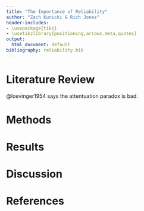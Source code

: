 ```yaml
---
title: "The Importance of Reliability"
author: "Zach Kunicki & Rich Jones"
header-includes:
- \usepackage{tikz}
- \usetikzlibrary{positioning,arrows.meta,quotes}
output:
  html_document: default
bibliography: reliability.bib
---
```

# Literature Review

@loevinger1954 says the attentuation paradox is bad.

# Methods

# Results

# Discussion

# References